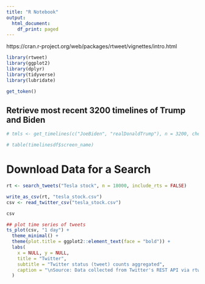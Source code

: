 ```yaml
---
title: "R Notebook"
output:
  html_document:
    df_print: paged
---
```


https://cran.r-project.org/web/packages/rtweet/vignettes/intro.html

```r
library(rtweet)
library(ggplot2)
library(dplyr)
library(tidyverse)
library(lubridate)
```

```r
get_token()
```

## Retrieve most recent 3200 timelines of Trump and Biden

```r
# tmls <- get_timelines(c("JoeBiden", "realDonaldTrump"), n = 3200, check = FALSE)
```


```r
# table(timelinesdf$screen_name)
```

# Download Data for a Search

```r
rt <- search_tweets("Tesla stock", n = 18000, include_rts = FALSE)
```

```r
write_as_csv(rt, "tesla_stock.csv")
csv <- read_twitter_csv("tesla_stock.csv")
```


```r
csv
```

```r
## plot time series of tweets
ts_plot(csv, "1 day") +
  theme_minimal() +
  theme(plot.title = ggplot2::element_text(face = "bold")) +
  labs(
    x = NULL, y = NULL,
    title = "Twitter",
    subtitle = "Twitter status (tweet) counts aggregated",
    caption = "\nSource: Data collected from Twitter's REST API via rtweet"
  )
```


